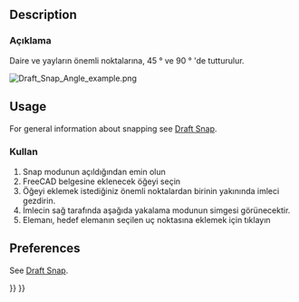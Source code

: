 <languages/>

{{Docnav
|[[Draft_Snap_Center|Snap Center]]
|[[Draft_Snap_Intersection|Snap Intersection]]
|[[Draft_Workbench|Draft]]
|IconL=Draft_Snap_Center.svg
|IconR=Draft_Snap_Intersection.svg
|IconC=Workbench_Draft.svg
}}

<div class="mw-translate-fuzzy">
{{GuiCommand/tr
|Name=Draft Snap Angle
|Name/tr=Açı
|Workbenches=[[Draft Workbench|Taslak]], [[Arch Workbench|Yapı]]
|MenuLocation=Taslak → [[Draft Snap/tr|Snap]] → Açı
|Shortcut=
|SeeAlso=}}
</div>

== Description ==

<div class="mw-translate-fuzzy">
=== Açıklama === 
Daire ve yayların önemli noktalarına, 45 ° ve 90 ° 'de tutturulur.
</div>

[[Image:Draft_Snap_Angle_example.png]]
{{Caption|Snapping the second point of a line to the -30° point on a circular edge. The small magenta circles indicate all available special cardinal points.}}

== Usage ==

For general information about snapping see [[Draft_Snap|Draft Snap]].

<div class="mw-translate-fuzzy">
=== Kullan === 
# Snap modunun açıldığından emin olun 
# FreeCAD belgesine eklenecek öğeyi seçin 
# Öğeyi eklemek istediğiniz önemli noktalardan birinin yakınında imleci gezdirin.
# İmlecin sağ tarafında aşağıda yakalama modunun simgesi görünecektir.
# Elemanı, hedef elemanın seçilen uç noktasına eklemek için tıklayın
</div>

== Preferences ==

See [[Draft_Snap#Preferences|Draft Snap]].


{{Docnav
|[[Draft_Snap_Center|Snap Center]]
|[[Draft_Snap_Intersection|Snap Intersection]]
|[[Draft_Workbench|Draft]]
|IconL=Draft_Snap_Center.svg
|IconR=Draft_Snap_Intersection.svg
|IconC=Workbench_Draft.svg
}}

{{Draft Tools navi{{#translation:}}}}
{{Userdocnavi{{#translation:}}}}